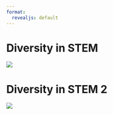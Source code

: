 ```yaml
---
format:
  revealjs: default
---
```


# Diversity in STEM {header-left="Week 9" header-right="Events"}
![](images/paste-1.png){fig-alt="Diversity in STEM Banner"}


# Diversity in STEM 2 {header-left="Week 9" header-right="Events"}
![](images/paste-1.png){fig-alt="Diversity in STEM Banner"}